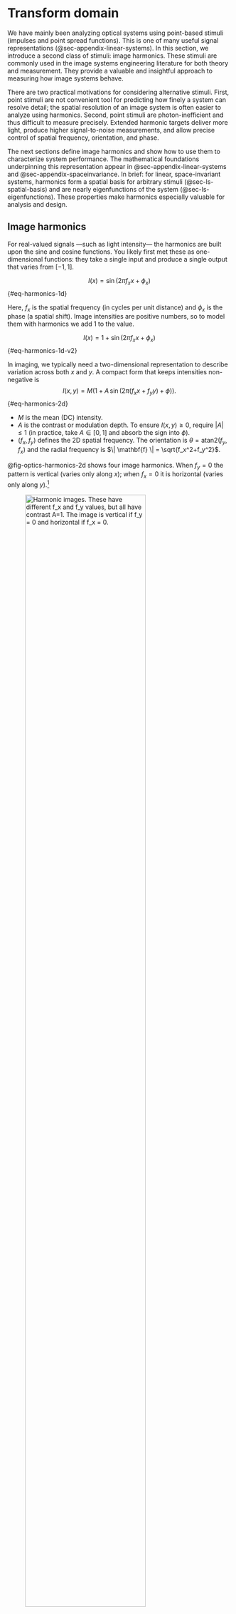 # Transform domain {#sec-optics-linear-harmonics}
We have mainly been analyzing optical systems using point-based stimuli (impulses and point spread functions). This is one of many useful signal representations (@sec-appendix-linear-systems). In this section, we introduce a second class of stimuli: image harmonics. These stimuli are commonly used in the image systems engineering literature for both theory and measurement. They provide a valuable and insightful approach to measuring how image systems behave.

There are two practical motivations for considering alternative stimuli. First, point stimuli are not convenient tool for predicting how finely a system can resolve detail; the spatial resolution of an image system is often easier to analyze using harmonics. Second, point stimuli are photon-inefficient and thus difficult to measure precisely. Extended harmonic targets deliver more light, produce higher signal-to-noise measurements, and allow precise control of spatial frequency, orientation, and phase.

The next sections define image harmonics and show how to use them to characterize system performance. The mathematical foundations underpinning this representation appear in @sec-appendix-linear-systems and @sec-appendix-spaceinvariance. In brief: for linear, space-invariant systems, harmonics form a spatial basis for arbitrary stimuli (@sec-ls-spatial-basis) and are nearly eigenfunctions of the system (@sec-ls-eigenfunctions). These properties make harmonics especially valuable for analysis and design.

## Image harmonics {#sec-optics-harmonics}
For real-valued signals —such as light intensity— the harmonics are built upon the sine and cosine functions. You likely first met these as one-dimensional functions: they take a single input and produce a single output that varies from $[-1,1]$.

$$
I(x) = \sin(2\pi f_x x + \phi_x)
$${#eq-harmonics-1d}

Here, $f_x$ is the spatial frequency (in cycles per unit distance) and $\phi_x$ is the phase (a spatial shift).  Image intensities are positive numbers, so to model them with harmonics we add $1$ to the value.

$$
I(x) = 1 + \sin(2\pi f_x x + \phi_x)
$${#eq-harmonics-1d-v2}

In imaging, we typically need a two-dimensional representation to describe variation across both $x$ and $y$. A compact form that keeps intensities non-negative is
$$
I(x,y) = M\big(1 + A \,\sin\big(2\pi (f_x x + f_y y) + \phi\big)\big).
$$ {#eq-harmonics-2d}

- $M$ is the mean (DC) intensity.
- $A$ is the contrast or modulation depth. To ensure $I(x,y)\ge0$, require $|A|\le 1$ (in practice, take $A\in[0,1]$ and absorb the sign into $\phi$).
- $(f_x,f_y)$ defines the 2D spatial frequency. The orientation is $\theta=\mathrm{atan2}(f_y,f_x)$ and the radial frequency is $\| \mathbf{f} \| = \sqrt{f_x^2+f_y^2}$.

@fig-optics-harmonics-2d shows four image harmonics. When $f_y = 0$ the pattern is vertical (varies only along $x$); when $f_x = 0$ it is horizontal (varies only along $y$).[^spatial-frequency]

[^spatial-frequency]: Different fields use different terminology. Vision scientists often call these spatial frequency gratings. Engineers sometimes approximate sinusoidal patterns with evenly spaced bars or lines. We use the term harmonics.

![Harmonic images. These have different $f_x$ and $f_y$ values, but all have contrast $A=1$. The image is vertical if $f_y = 0$ and horizontal if $f_x = 0$.](images/optics/optics-harmonics.png){#fig-optics-harmonics-2d width="80%"}

For many linear-systems analyses, say when the system is circularly symmetric, it is enough to consider one-dimensional harmonics by fixing $f_y = 0$. The examples in @fig-optics-harmonics-1d vary only along $x$ and illustrate different spatial frequencies $f_x$ and contrasts $A$.

![A set of one-dimensional image harmonics. They vary in $x$ with $f_y = 0$. The contrast $A$ varies from top to bottom $(1, 0.5, 0.1)$. The $x$-range is $(0,1)$, and the spatial frequencies are $f_x = (1, 2, 4, 8)$. [fise_imageHarmonics1d.m](../code/02Optics/fise_imageHarmonics1d.html){target=_blank}](images/optics/optics-harmonics-1d.png){#fig-optics-harmonics-1d width="60%"}

To many people it is counterintuitive that a thin line can be constructed by summing harmonics. The line is very compact, but each harmonic extends across the entire image. How can the sum of these harmonics functions result in such a localized image?

@fig-optics-reconstruction shows how the image evolves as we sum increasing numbers of harmonics: Starting with just a few, the result is broad and diffuse, but as more harmonics are added, the image becomes increasingly concentrated. The key is that the positive and negative regions of the higher frequency harmonics cancel each other out everywhere except at the center, where all the cosine terms are positive ($\cos(0)$). With enough harmonics, the sum converges to a single, sharp line.

In this example, we reconstruct a line at the center (column 65) of a 129-column image by setting all harmonic weights to $w_f = 1$. Because the target image is even symmetric, only the cosine terms are needed. The red traces in the figure show the intensity profile: as more harmonics are added, the central peak narrows and side ripples diminish. By the $64^{th}$ harmonic, the line is well-formed; adding more harmonics briefly reintroduces some ringing, which disappears when the full set is included. This phenomenon is a classic result in linear systems—ask your instructor for more details!

![Summing harmonics to become a line. The panels show the sum of the first 4, 16, 64, 72, and finally all 128 harmonics. To match a single line in the middle (col=65) of this 129 column image, the weights of each harmonic are all $w_f = 1$. Because the image is even symmetric, we need to sum only the $cos()$ terms. The red traces superimposed on the images are the intensity. The central region becomes thinner and the ripples on the side are eliminated by the $64^{th}$ harmonic.  They return as we keep going to f = 72, but are eliminated again at f=128.  Ask your linear systems instructor about this; s/he will like you for it.](images/optics/optics-reconstruction.png){#fig-optics-reconstruction width="100%"}

::: {.callout-note collapse="false" title="Line reconstruction: the movie"}
This movie illustrates how the sum converges as harmonics are added one by one. Initially, the harmonics are distributed across the image. As more are included, their contributions cancel everywhere except at the central position ($0$), where all are positive ($\cos(0)$). 

Adding harmonics from $f=0$ to $f=64$ produces the line; adding $f=65$ to $f=128$ introduces some ringing, which is eliminated when the sum is complete. This is a special case for even symmetric functions, where only cosines are required.

![Video showing a line reconstructed as we add harmonics (cosines) at different frequencies. I only added the contrast terms, keeping the mean the same. See [fise_harmonicsLine](../code/02Optics/fise_harmonicsLine.html){target=_blank}. ](images/optics/lineReconstruct.mp4){#fig-optics-reconstruction-movie width="40%" fig-align="center"}

:::

## Harmonic characterization {#sec-optics-characterization}
There are many reasons why people would like to describe the quality of an optical system.  Commercial vendors that sell parts may need to specify the quality and the tolerance of the quality measure.  We may want to optimize the properties of a design, using the image quality measure as a metric for the optimization.  We may wish to simulate the system and learn which signals are preserved by the optics and which are lost to image quality.

The point spread function characterizes the system using many values measured from a single stimulus. The harmonic characterization uses only two parameters, but from multiple stimuli (@fig-optics-harmonic-eigen).  For each harmonic frequency, we measure how much its amplitude is scaled, $s(\mathbf{f})$, and how much the image has been shifted $\phi(\mathbf{f})$.

![A shift invariant linear system transforms a one-dimensional image harmonic into a harmonic image of the same frequency. The output differs by a scale factor and a spatial shift (phase).  The mean levels of the input $M_i$ and output $M_o$ differ by a scale factor, as well.](images/optics/harmonics-eigen.png){#fig-optics-harmonic-eigen width=70%}

## Transfer Functions {#sec-optics-transfer-function}
For a linear, space-invariant system, the effect of the optics on any harmonic stimulus is simple: the output is also a harmonic of the same frequency, but its amplitude is scaled and its phase is shifted. There is a small collection of **transfer functions** that serve as useful, compact mathematical descriptions of this scaling and shifting across all spatial frequencies.  These transfer functions in the transform domain are all related to the functions in the space domain through the convolution theorem.  

From @sec-ls-convolution-theorem we have for an input, $i$, a point spread $h$, and an output, $g$, the convolution represents the LSI transformation
$$
g(x) = h(x) * i (x)
$$

and the transform domain this is
$$
\mathscr{F}(g) = \mathscr{F}(h) \cdot \mathscr{F}(i)
$$

### Optical Transfer Function {#sec-OTF}
The **optical transfer function (OTF)**, $\mathcal{O}(f)$, is defined as the Fourier transform of the output divided by the Fourier transform of the input. From its definition, it is also the Fourier transform of the point spread function.
$$
\mathcal{O}(f) = \frac{\mathscr{F}\{g\}}{\mathscr{F}\{i\}} = \mathscr{F}\{h\}.
$$ {#eq-otf-definition}

The OTF is a complex function of spatial frequency. It can be written in magnitude–phase form as
$$
\mathcal{O}(f) = \mathcal{M}(f)\, e^{\,i\,\mathcal{P}(f)},
$$ {#eq-otf-definition-complex}

The term $\mathcal{M}(f)$ is the real-valued amplitude scaling factor, and $\mathcal{P}(f)$ is the phase shift (in radians).

The OTF provides a powerful way to predict the system's output. Using the convolution theorem (@sec-ls-convolution-theorem), we can calculate the output image, $g(x,y)$, by multiplying the Fourier transform of the input image, $i(x,y)$, with the OTF and then taking the inverse Fourier transform:
$$
g(x) = \mathscr{F}^{-1}\!\big( \mathcal{O}(f)\,\mathscr{F}\{i\} \big).
$$ {#eq-otf-calculation}

Just like its partner in the space domain, the point spread function, the OTF completely characterizes a linear, space-invariant system.

### Modulation Transfer Function {#sec-MTF}
Many times we are primarily interested in how the system affects the contrast (or modulation) of the input harmonics, without regard to the phase shift. This is captured by the **modulation transfer function (MTF)**:
$$
\mathcal{M}(f) = |\mathcal{O}(f)|.
$$ {#eq-MTF-defined}

For many optical systems, particularly those with symmetric point spread functions, the phase shifts are small (i.e., $\mathcal{P}(f)\approx 0$), in which case the OTF is approximately real and non‑negative.

@fig-optics-harmonics-mtf illustrates the effect of the MTF. An input image with a sweep of spatial frequencies (top) is passed through an optical system. The output image (bottom) shows that the contrast of the high-frequency patterns is significantly reduced, a direct visualization of the MTF's attenuation of higher frequencies.

![A sweep frequency pattern demonstrates the MTF. The input image (top) is a sweep frequency, from low to high frequency, at 550 nm. The input contrast is the same as the local frequency increases. The simulation passes this image through a diffraction‑limited lens, $f/\#=4$. The local contrast decreases at the higher frequencies. The red curve, defined as the envelope of the modulating output response, is the system's MTF, $\mathcal{M}(f)$. ...](images/optics/harmonics-mtf.png){#fig-optics-harmonics-mtf width=90%}

### Phase Transfer Function {#sec-PTF}
The phase shift (in radians) as a function of frequency is called the **phase transfer function (PTF)**:
$$
\mathcal{P}(f) = \phi(f).
$$ {#eq-phasetransform-definition}

Putting these terms together, we have simply

$$
\mathcal{O}(f) 
= \mathcal{M}(f) \, e^{\,i \, \mathcal{P}(f)} .
$$ {#eq-otf-ptf-mtf}



### Contrast Sensitivity Function {#sec-CSF}
For some systems, we cannot directly measure the output signal. The human visual system is a prime example: we can ask a person what they see, but we cannot easily measure the neural response at the retina or in the cortex. This "black box" problem is common in many fields.

A clever way to characterize such systems is to measure the input required to produce a constant, predefined output. This general approach is known by various names: "input-referred measurement" in engineering, "action spectrum" in photobiology, and "Type A" experiments in physiology (@brindley1970-book).

In vision science, this method is used to define the **contrast sensitivity function (CSF)**, $\mathscr{C}(f)$. To measure the CSF, an observer is shown a harmonic pattern of a specific frequency, and the contrast is adjusted until the pattern is just barely visible (at the detection threshold). This process is repeated for many different spatial frequencies.

The contrast sensitivity for a given frequency, $f$, is defined as the reciprocal of the threshold contrast, $A_{f}$:

$$
\mathscr{C}(f) = \frac{1}{A_{f}}
$$

For example, if a spatial frequency pattern at $f$ is detectable at 1% contrast ($A_f=0.01$), the contrast sensitivity is $1/0.01 = 100$. If a high-frequency pattern requires 10% contrast ($A_f = 0.10$) to be seen, its sensitivity is $1/0.10 = 10$. The CSF curve plots this sensitivity across all spatial frequencies, providing a comprehensive characterization of the visual system's ability to perceive spatial detail. This same principle can be applied to characterize the end-to-end performance of a complete camera system, from optics to final processed image.

## Two-dimensional Fourier Transforms representation
There are times when we would like to visualize the amplitude of the image harmonics as a function of spatial frequency. The image in @fig-optics-otf2d is a common approach.  The spatial domain images are on the left - two different harmonics. The amplitude of the Fourier coefficients are shown on the right. The center of the image represents the mean value.  The two points, symmetric about the center, represent the amplitude of the Fourier representation.

![Pictures of 2d FFT Amplitude spectrum. [See fise_otf2d](../code/02Optics/fise_otf2d.html){target=_blank}](images/optics/otf2d.png){#fig-optics-otf2d width=70%}

It is common to render the spatial frequency map with the mean ($M$) at the center $(0,0)$. In physical units, spatial frequencies span $[-f_N, f_N]$ along each axis, where $f_N = 1/(2\Delta x)$ is the Nyquist frequency determined by the sample pitch $\Delta x$. In index (DFT-bin) units for an $N\times N$ image, frequencies run from $-\lfloor N/2\rfloor$ to $\lfloor (N-1)/2\rfloor$. Because the original image is real-valued, the Fourier coefficients obey $F(f_x,f_y)=F^*(-f_x,-f_y)$.

Slow variations across the image are represented near the center of the spectrum. If we attenuate those low frequencies, the image emphasizes rapid variations (middle column). Conversely, attenuating high frequencies leaves a blurred version (right column).

![The $\log_{10}$ amplitudes of the two-dimensional Fourier Transform coefficients are shown in the bottom row; the corresponding images are shown in the top row.[fise_otf2dFace](../code/02Optics/fise_otf2dFace.html){target=_blank}](images/optics/otf2dFace.png){#fig-optics-otf2dparts width=70%}

## System characteristics
The transform domain is frequently used in practice to summarize high level properties of image systems. Three important ideas, often expressed in the transform domain, are summarized here.  These ideas have counterparts in the spatial domain as well, as they are system characteristics.  They appear in the transform domain because they are easily expressed in terms of harmonics.

### Image sharpness: High frequency roll off
The apparent sharpness of an image is important in consumer photography applications.  And the ability to resolve fine spatial details can be important in driving, robotics and other industrial applications.  The system's spatial resolution is usually determined by how well it encodes the high spatial frequency components of the image (@fig-optics-otf2dparts).

Natural images often exhibit amplitude spectra that decrease roughly as $1/f^{\alpha}$ with $\alpha\in[0.5,1]$. Optical systems further reduce high spatial frequencies due to diffraction and aberrations, reflected in the MTF roll‑off. As frequency approaches the system cutoff (e.g., the diffraction limit), contrast necessarily drops toward zero.

### Spatial aliasing
When scene content contains energy above the sensor’s Nyquist frequency, it folds (aliases) into lower frequencies, producing artifacts such as moiré patterns. Anti‑alias strategies include optical prefiltering (defocus/diffusion), CFA design considerations, and oversampling followed by appropriate downsampling.

Maybe we illustrate it here in the abstract and then again when we get to the sensors, later.

### Separability 
One of the more interesting features of mathematical reasoning is the fact that there are properties present in higher dimensional analyses that have no counterpart in lower dimensions. A very simple, but important, example is the property of **separability**.  

$$
F(x,y) = f(x) g(y)
$$ {#eq-separability-definition}

:::{.callout-note title='2D Fourier Transforms' collapse='false'}
Bracewell and Goodman were early champions of the 2D Fourier transform for image applications; their texts remain classics.
[Link to Google resource.](resources/history-2D-fourier-transform.html){target=_blank}

:::
